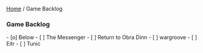 [[./index|Home]] / Game Backlog

=== Game Backlog ===
- [o] Below
- [ ] The Messenger
- [ ] Return to Obra Dinn
- [ ] wargroove
- [ ] Eitr
- [ ] Tunic


